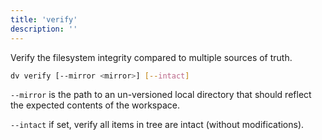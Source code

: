 ```yaml
---
title: 'verify'
description: ''
---
```


Verify the filesystem integrity compared to multiple sources of truth.

```bash
dv verify [--mirror <mirror>] [--intact]
```

`--mirror` is the path to an un-versioned local directory that should reflect the expected contents of the workspace.

`--intact` if set, verify all items in tree are intact (without modifications).